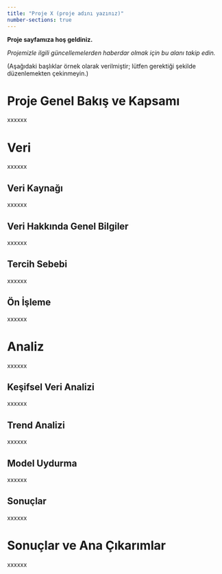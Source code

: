 ```yaml
---
title: "Proje X (proje adını yazınız)"
number-sections: true
---
```


**Proje sayfamıza hoş geldiniz.**

_Projemizle ilgili güncellemelerden haberdar olmak için bu alanı takip edin._

(Aşağıdaki başlıklar örnek olarak verilmiştir; lütfen gerektiği şekilde düzenlemekten çekinmeyin.)


# Proje Genel Bakış ve Kapsamı

xxxxxx

# Veri

xxxxxx

## Veri Kaynağı

xxxxxx

## Veri Hakkında Genel Bilgiler

xxxxxx

## Tercih Sebebi

xxxxxx

## Ön İşleme

xxxxxx

# Analiz

xxxxxx

## Keşifsel Veri Analizi

xxxxxx

## Trend Analizi

xxxxxx

## Model Uydurma

xxxxxx

## Sonuçlar

xxxxxx

# Sonuçlar ve Ana Çıkarımlar

xxxxxx
